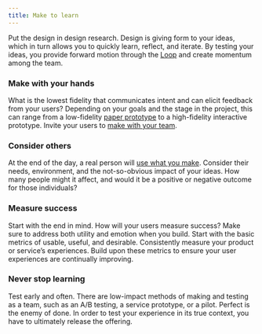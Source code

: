 ```yaml
---
title: Make to learn
---
```


<PageDescription>

Put the design in design research. Design is giving form to your ideas, which in turn allows you to quickly learn, reflect, and iterate. By testing your ideas, you provide forward motion through the <a href="https://www.ibm.com/design/thinking/page/framework/loop" target="_blank">Loop</a> and create momentum among the team.

</PageDescription>

### Make with your hands

What is the lowest fidelity that communicates intent and can elicit feedback from your users? Depending on your goals and the stage in the project, this can range from a low-fidelity <a href="https://www.ibm.com/design/thinking/page/toolkit/activity/paper-prototypes" target="_blank">paper prototype</a> to a high-fidelity interactive prototype. Invite your users to <a href="https://www.ibm.com/design/thinking/topic/Practitioner/Reinvention/01/01/01/5" target="_blank">make with your team</a>.

### Consider others

At the end of the day, a real person will <a href="https://www.ibm.com/design/thinking/page/toolkit/activity/cognitive-walkthrough" target="_blank">use what you make</a>. Consider their needs, environment, and the not-so-obvious impact of your ideas. How many people might it affect, and would it be a positive or negative outcome for those individuals?

### Measure success

Start with the end in mind. How will your users measure success? Make sure to address both utility and emotion when you build. Start with the basic metrics of usable, useful, and desirable. Consistently measure your product or service’s experiences. Build upon these metrics to ensure your user experiences are continually improving.

### Never stop learning

Test early and often. There are low-impact methods of making and testing as a team, such as an A/B testing, a service prototype, or a pilot. Perfect is the enemy of done. In order to test your experience in its true context, you have to ultimately release the offering.

